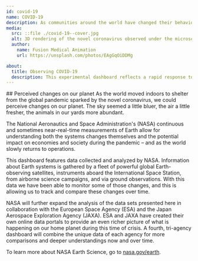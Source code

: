 ```yaml
---
id: covid-19
name: COVID-19
description: As communities around the world have changed their behavior in response to the spread of COVID-19, NASA satellites have observed changes in the environment.
media:
  src: ::file ./covid-19--cover.jpg
  alt: 3D rendering of the novel coronavirus observed under the microscope
  author:
    name: Fusion Medical Animation
    url: https://unsplash.com/photos/EAgGqOiDDMg

about:
  title: Observing COVID-19
  description: This experimental dashboard reflects a rapid response to COVID-19 that is currently underway and will continue to evolve as more data becomes available.
---
```

<Block>
<Prose>
## Perceived changes on our planet
As the world moved indoors to shelter from the global pandemic sparked by the novel coronavirus, we could perceive changes on our planet. The sky seemed a little bluer, the air a little fresher, the animals in our yards more abundant.

The National Aeronautics and Space Administration's (NASA) continuous and sometimes near-real-time measurements of Earth allow for understanding both the systems changes themselves and the potential impact on economies and society during the pandemic – and as the world slowly returns to operations.

This dashboard features data collected and analyzed by NASA. Information about Earth systems is gathered by a fleet of powerful global Earth-observing satellites, instruments aboard the International Space Station, from airborne science campaigns, and via ground observations. With this data we have been able to monitor some of those changes, and this is allowing us to track and compare these changes over time.

NASA will further expand the analysis of the data sets presented here in collaboration with the European Space Agency (ESA) and the Japan Aerospace Exploration Agency (JAXA). ESA and JAXA have created their own online data portals to provide an even richer picture of what is happening on our home planet during this time of crisis. A fourth, tri-agency dashboard will combine the unique data of each agency for more comparisons and deeper understandings now and over time.

To learn more about NASA Earth Science, go to [nasa.gov/earth](https://nasa.gov/earth).
</Prose>
</Block>

